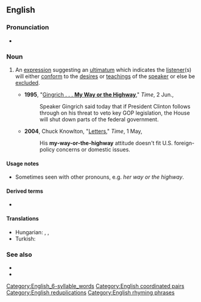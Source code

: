 {{also|my-way-or-the-highway}}
==English==

===Pronunciation===
* {{audio|en|En-au-my way or the highway.ogg|Audio (AU)}}

===Noun===
{{head|en|noun}}

# {{lb|en|chiefly|US|idiomatic}} An [[expression]] suggesting an [[ultimatum]] which indicates the [[listener]](s) will either [[conform]] to the [[desire]]s or [[teaching]]s of the [[speaker]] or else be [[exclude]]d.
#* '''1995''', "[https://web.archive.org/web/20101007235022/http://www.time.com/time/nation/article/0,8599,3984,00.html Gingrich . . . '''My Way or the Highway''']," ''Time'', 2 Jun.,
#*: Speaker Gingrich said today that if President Clinton follows through on his threat to veto key GOP legislation, the House will shut down parts of the federal government.
#* '''2004''', Chuck Knowlton, "[https://archive.today/20130630114648/http://www.time.com/time/magazine/article/0,9171,993503-1,00.html Letters]," ''Time'', 1 May,
#*: His '''my-way-or-the-highway''' attitude doesn't fit U.S. foreign-policy concerns or domestic issues.
#:{{syn|en|fit in or fuck off|q=vulgar}}

====Usage notes====
* Sometimes seen with other pronouns, e.g. ''her way or the highway''.

====Derived terms====
* {{l|en|my-way-or-the-highway}}

====Translations====
{{trans-top|suggesting an ultimatum}}
{{trans-mid}}
* Hungarian: {{t|hu|[[ha]] [[nem]] [[tetszik]], [[fel is út, le is út]]}}, {{t+|hu|megszoksz vagy megszöksz}}, {{t|hu|eszi, nem eszi, nem kap mást}}
* Turkish: {{t|tr|dediğim dedik, çaldığım düdük}} {{gloss|what I said is what I said, what I blow is a whistle}}
{{trans-bottom}}

===See also===
* {{w|Fit in or fuck off}}
* {{w|My way or the highway}}

[[Category:English_6-syllable_words]]
[[Category:English coordinated pairs]]
[[Category:English reduplications]]
[[Category:English rhyming phrases]]